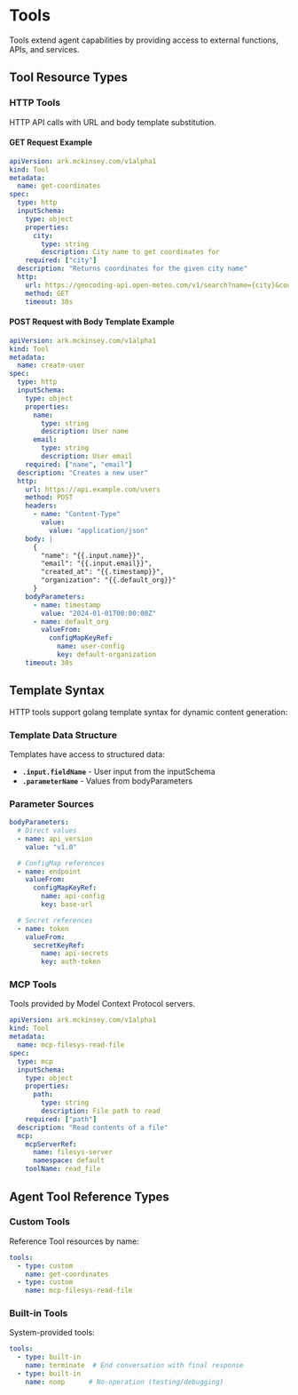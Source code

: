 # Tools

Tools extend agent capabilities by providing access to external functions, APIs, and services.

## Tool Resource Types

### HTTP Tools
HTTP API calls with URL and body template substitution.

#### GET Request Example
```yaml
apiVersion: ark.mckinsey.com/v1alpha1
kind: Tool
metadata:
  name: get-coordinates
spec:
  type: http
  inputSchema:
    type: object
    properties:
      city:
        type: string
        description: City name to get coordinates for
    required: ["city"]
  description: "Returns coordinates for the given city name"
  http:
    url: https://geocoding-api.open-meteo.com/v1/search?name={city}&count=1
    method: GET
    timeout: 30s
```

#### POST Request with Body Template Example
```yaml
apiVersion: ark.mckinsey.com/v1alpha1
kind: Tool
metadata:
  name: create-user
spec:
  type: http
  inputSchema:
    type: object
    properties:
      name:
        type: string
        description: User name
      email:
        type: string
        description: User email
    required: ["name", "email"]
  description: "Creates a new user"
  http:
    url: https://api.example.com/users
    method: POST
    headers:
      - name: "Content-Type"
        value:
          value: "application/json"
    body: |
      {
        "name": "{{.input.name}}",
        "email": "{{.input.email}}",
        "created_at": "{{.timestamp}}",
        "organization": "{{.default_org}}"
      }
    bodyParameters:
      - name: timestamp
        value: "2024-01-01T00:00:00Z"
      - name: default_org
        valueFrom:
          configMapKeyRef:
            name: user-config
            key: default-organization
    timeout: 30s
```



## Template Syntax

HTTP tools support golang template syntax for dynamic content generation:

### Template Data Structure
Templates have access to structured data:
- **`.input.fieldName`** - User input from the inputSchema
- **`.parameterName`** - Values from bodyParameters

### Parameter Sources
```yaml
bodyParameters:
  # Direct values
  - name: api_version
    value: "v1.0"

  # ConfigMap references
  - name: endpoint
    valueFrom:
      configMapKeyRef:
        name: api-config
        key: base-url

  # Secret references
  - name: token
    valueFrom:
      secretKeyRef:
        name: api-secrets
        key: auth-token
```

### MCP Tools
Tools provided by Model Context Protocol servers.

```yaml
apiVersion: ark.mckinsey.com/v1alpha1
kind: Tool
metadata:
  name: mcp-filesys-read-file
spec:
  type: mcp
  inputSchema:
    type: object
    properties:
      path:
        type: string
        description: File path to read
    required: ["path"]
  description: "Read contents of a file"
  mcp:
    mcpServerRef:
      name: filesys-server
      namespace: default
    toolName: read_file
```

## Agent Tool Reference Types

### Custom Tools
Reference Tool resources by name:

```yaml
tools:
  - type: custom
    name: get-coordinates
  - type: custom
    name: mcp-filesys-read-file
```

### Built-in Tools
System-provided tools:

```yaml
tools:
  - type: built-in
    name: terminate  # End conversation with final response
  - type: built-in
    name: noop      # No-operation (testing/debugging)
```


